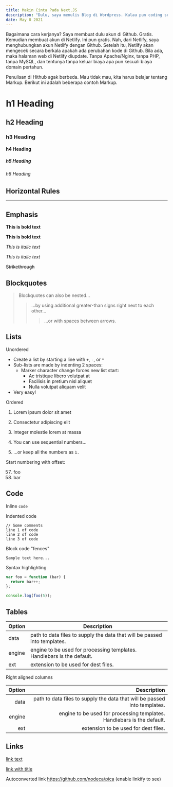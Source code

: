 ```yaml
---
title: Makin Cinta Pada Next.JS
description: "Dulu, saya menulis Blog di Wordpress. Kalau pun coding sendiri, saya memakai PHP. Semua itu disimpan di web hosting yang tentunya berbayar. Akhirnya saya berkenalan dengan Netlify. Walau pun masih belum paham, tapi ada hal menarik yang membuatku antusias untuk mempelajarinya, yaitu dengan Netlify, saya tidak perlu keluar biaya sewa web hosting. Wow!"
date: May 8 2021
---
```


Bagaimana cara kerjanya?
Saya membuat dulu akun di Github. Gratis. Kemudian membuat akun di Netlify. Ini pun gratis. Nah, dari Netlify, saya menghubungkan akun Netlify dengan Github. Setelah itu, Netlify akan mengecek secara berkala apakah ada perubahan kode di Github. Bila ada, maka halaman web di Netlify diupdate. Tanpa Apache/Nginx, tanpa PHP, tanpa MySQL, dan tentunya tanpa keluar biaya apa pun kecuali biaya domain pertahun.

Penulisan di Hithub agak berbeda. Mau tidak mau, kita harus belajar tentang Markup. Berikut ini adalah beberapa contoh Markup.

# h1 Heading

## h2 Heading

### h3 Heading

#### h4 Heading

##### h5 Heading

###### h6 Heading

## Horizontal Rules

---


## Emphasis

**This is bold text**

**This is bold text**

_This is italic text_

_This is italic text_

~~Strikethrough~~

## Blockquotes

> Blockquotes can also be nested...
>
> > ...by using additional greater-than signs right next to each other...
> >
> > > ...or with spaces between arrows.

## Lists

Unordered

- Create a list by starting a line with `+`, `-`, or `*`
- Sub-lists are made by indenting 2 spaces:
  - Marker character change forces new list start:
    - Ac tristique libero volutpat at
    * Facilisis in pretium nisl aliquet
    - Nulla volutpat aliquam velit
- Very easy!

Ordered

1. Lorem ipsum dolor sit amet
2. Consectetur adipiscing elit
3. Integer molestie lorem at massa

4. You can use sequential numbers...
5. ...or keep all the numbers as `1.`

Start numbering with offset:

57. foo
1. bar

## Code

Inline `code`

Indented code

    // Some comments
    line 1 of code
    line 2 of code
    line 3 of code

Block code "fences"

```
Sample text here...
```

Syntax highlighting

```js
var foo = function (bar) {
  return bar++;
};

console.log(foo(5));
```

## Tables

| Option | Description                                                               |
| ------ | ------------------------------------------------------------------------- |
| data   | path to data files to supply the data that will be passed into templates. |
| engine | engine to be used for processing templates. Handlebars is the default.    |
| ext    | extension to be used for dest files.                                      |

Right aligned columns

| Option |                                                               Description |
| -----: | ------------------------------------------------------------------------: |
|   data | path to data files to supply the data that will be passed into templates. |
| engine |    engine to be used for processing templates. Handlebars is the default. |
|    ext |                                      extension to be used for dest files. |

## Links

[link text](http://dev.nodeca.com)

[link with title](http://nodeca.github.io/pica/demo/ "title text!")

Autoconverted link https://github.com/nodeca/pica (enable linkify to see)
